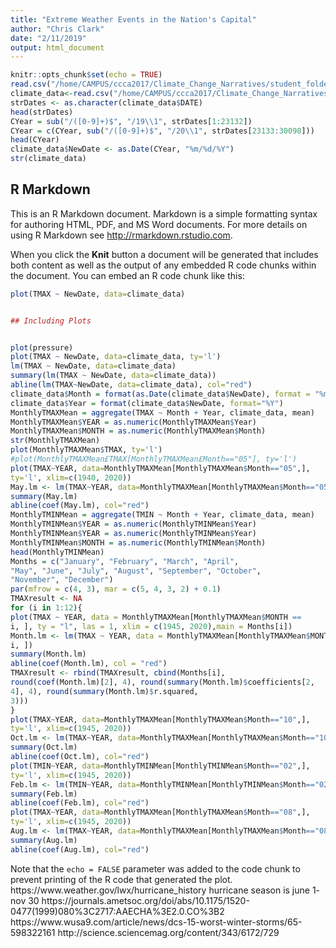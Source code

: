 ```yaml
---
title: "Extreme Weather Events in the Nation's Capital"
author: "Chris Clark"
date: "2/11/2019"
output: html_document
---
```


```r
knitr::opts_chunk$set(echo = TRUE)
read.csv("/home/CAMPUS/ccca2017/Climate_Change_Narratives/student_folders/Clark/Chris_Arlington_Data.csv")
climate_data<-read.csv("/home/CAMPUS/ccca2017/Climate_Change_Narratives/student_folders/Clark/Chris_Arlington_Data.csv")
strDates <- as.character(climate_data$DATE)
head(strDates)
CYear = sub("/([0-9]+)$", "/19\\1", strDates[1:23132])
CYear = c(CYear, sub("/([0-9]+)$", "/20\\1", strDates[23133:30098]))
head(CYear)
climate_data$NewDate <- as.Date(CYear, "%m/%d/%Y")
str(climate_data)
```

## R Markdown

This is an R Markdown document. Markdown is a simple formatting syntax for authoring HTML, PDF, and MS Word documents. For more details on using R Markdown see <http://rmarkdown.rstudio.com>.

When you click the **Knit** button a document will be generated that includes both content as well as the output of any embedded R code chunks within the document. You can embed an R code chunk like this:

```r

plot(TMAX ~ NewDate, data=climate_data)


## Including Plots


plot(pressure)
plot(TMAX ~ NewDate, data=climate_data, ty='l')
lm(TMAX ~ NewDate, data=climate_data)
summary(lm(TMAX ~ NewDate, data=climate_data))
abline(lm(TMAX~NewDate, data=climate_data), col="red")
climate_data$Month = format(as.Date(climate_data$NewDate), format = "%m")
climate_data$Year = format(climate_data$NewDate, format="%Y")
MonthlyTMAXMean = aggregate(TMAX ~ Month + Year, climate_data, mean)
MonthlyTMAXMean$YEAR = as.numeric(MonthlyTMAXMean$Year)
MonthlyTMAXMean$MONTH = as.numeric(MonthlyTMAXMean$Month)
str(MonthlyTMAXMean)
plot(MonthlyTMAXMean$TMAX, ty='l')
#plot(MonthlyTMAXMean£TMAX[MonthlyTMAXMean£Month=="05"], ty='l')
plot(TMAX~YEAR, data=MonthlyTMAXMean[MonthlyTMAXMean$Month=="05",],
ty='l', xlim=c(1940, 2020))
May.lm <- lm(TMAX~YEAR, data=MonthlyTMAXMean[MonthlyTMAXMean$Month=="05",])
summary(May.lm)
abline(coef(May.lm), col="red")
MonthlyTMINMean = aggregate(TMIN ~ Month + Year, climate_data, mean)
MonthlyTMINMean$YEAR = as.numeric(MonthlyTMINMean$Year)
MonthlyTMINMean$YEAR = as.numeric(MonthlyTMINMean$Year)
MonthlyTMINMean$MONTH = as.numeric(MonthlyTMINMean$Month)
head(MonthlyTMINMean)
Months = c("January", "February", "March", "April",
"May", "June", "July", "August", "September", "October",
"November", "December")
par(mfrow = c(4, 3), mar = c(5, 4, 3, 2) + 0.1)
TMAXresult <- NA
for (i in 1:12){
plot(TMAX ~ YEAR, data = MonthlyTMAXMean[MonthlyTMAXMean$MONTH ==
i, ], ty = "l", las = 1, xlim = c(1945, 2020),main = Months[i])
Month.lm <- lm(TMAX ~ YEAR, data = MonthlyTMAXMean[MonthlyTMAXMean$MONTH ==
i, ])
summary(Month.lm)  
abline(coef(Month.lm), col = "red")
TMAXresult <- rbind(TMAXresult, cbind(Months[i],
round(coef(Month.lm)[2], 4), round(summary(Month.lm)$coefficients[2,
4], 4), round(summary(Month.lm)$r.squared,
3)))
}
plot(TMAX~YEAR, data=MonthlyTMAXMean[MonthlyTMAXMean$Month=="10",],
ty='l', xlim=c(1945, 2020))
Oct.lm <- lm(TMAX~YEAR, data=MonthlyTMAXMean[MonthlyTMAXMean$Month=="10",])
summary(Oct.lm)
abline(coef(Oct.lm), col="red")
plot(TMIN~YEAR, data=MonthlyTMINMean[MonthlyTMINMean$Month=="02",],
ty='l', xlim=c(1945, 2020))
Feb.lm <- lm(TMIN~YEAR, data=MonthlyTMINMean[MonthlyTMINMean$Month=="02",])
summary(Feb.lm)
abline(coef(Feb.lm), col="red")
plot(TMAX~YEAR, data=MonthlyTMAXMean[MonthlyTMAXMean$Month=="08",],
ty='l', xlim=c(1945, 2020))
Aug.lm <- lm(TMAX~YEAR, data=MonthlyTMAXMean[MonthlyTMAXMean$Month=="08",])
summary(Aug.lm)
abline(coef(Aug.lm), col="red")
```

Note that the `echo = FALSE` parameter was added to the code chunk to prevent printing of the R code that generated the plot.
https://www.weather.gov/lwx/hurricane_history hurricane season is june 1- nov 30
https://journals.ametsoc.org/doi/abs/10.1175/1520-0477(1999)080%3C2717:AAECHA%3E2.0.CO%3B2
https://www.wusa9.com/article/news/dcs-15-worst-winter-storms/65-598322161 
http://science.sciencemag.org/content/343/6172/729

